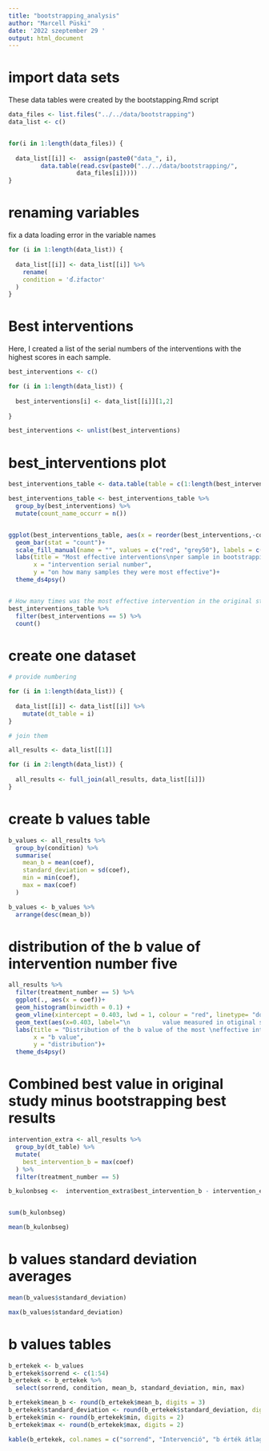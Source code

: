 ---
title: "bootstrapping_analysis"
author: "Marcell Püski"
date: '2022 szeptember 29 '
output: html_document
---


# import data sets 

These data tables were created by the bootstapping.Rmd script


```{r}

data_files <- list.files("../../data/bootstrapping")
data_list <- c()


for(i in 1:length(data_files)) {                              
  
  data_list[[i]] <-  assign(paste0("data_", i),                                   
         data.table(read.csv(paste0("../../data/bootstrapping/",
                   data_files[i]))))
}

```


# renaming variables

fix a data loading error in the variable names  

```{r}

for (i in 1:length(data_list)) {
  
  data_list[[i]] <- data_list[[i]] %>%
    rename(
    condition = 'ď.żfactor'
  )
}

```



# Best interventions

Here, I created a list of the serial numbers of the interventions with the highest scores in each sample.

```{r}
best_interventions <- c()

for (i in 1:length(data_list)) {
  
  best_interventions[i] <- data_list[[i]][1,2]
  
}

best_interventions <- unlist(best_interventions)

```


# best_interventions plot

```{r}
best_interventions_table <- data.table(table = c(1:length(best_interventions)), best_interventions = as.factor(best_interventions))

best_interventions_table <- best_interventions_table %>%
  group_by(best_interventions) %>%
  mutate(count_name_occurr = n())


ggplot(best_interventions_table, aes(x = reorder(best_interventions,-count_name_occurr), fill = factor(ifelse(best_interventions == 5, "first in the original study", "rest"))))+
  geom_bar(stat = "count")+
  scale_fill_manual(name = "", values = c("red", "grey50"), labels = c("most effective intervention in original study", "rest of the interventions")) +
  labs(title = "Most effective interventions\nper sample in bootstrapping analysis",
       x = "intervention serial number",
       y = "on how many samples they were most effective")+
  theme_ds4psy()


# How many times was the most effective intervention in the original study also the most effective in the bootstrapping analysis 
best_interventions_table %>%
  filter(best_interventions == 5) %>%
  count()

```


# create one dataset

```{r}

# provide numbering

for (i in 1:length(data_list)) {
  
  data_list[[i]] <- data_list[[i]] %>%
    mutate(dt_table = i)
}

# join them

all_results <- data_list[[1]]

for (i in 2:length(data_list)) {
  
  all_results <- full_join(all_results, data_list[[i]])
}


```



# create b values table

```{r}

b_values <- all_results %>%
  group_by(condition) %>%
  summarise(
    mean_b = mean(coef),
    standard_deviation = sd(coef),
    min = min(coef),
    max = max(coef)
  )

b_values <- b_values %>%
  arrange(desc(mean_b))

```



# distribution of the b value of intervention number five

```{r}
all_results %>%
  filter(treatment_number == 5) %>%
  ggplot(., aes(x = coef))+
  geom_histogram(binwidth = 0.1) +
  geom_vline(xintercept = 0.403, lwd = 1, colour = "red", linetype= "dotted")+
  geom_text(aes(x=0.403, label="\n         value measured in otiginal study", y=5), angle=90, text=element_text(size=11))+
  labs(title = "Distribution of the b value of the most \neffective intervention (number 5) in the bootstrapping analysis",
       x = "b value",
       y = "distribution")+
  theme_ds4psy()


```


# Combined best value in original study minus bootstrapping best results

```{r}
intervention_extra <- all_results %>%
  group_by(dt_table) %>%
  mutate(
    best_intervention_b = max(coef)
  ) %>%
  filter(treatment_number == 5)

b_kulonbseg <-  intervention_extra$best_intervention_b - intervention_extra$coef


sum(b_kulonbseg)

mean(b_kulonbseg)

```

# b values standard deviation averages

```{r}
mean(b_values$standard_deviation)

max(b_values$standard_deviation)

```

# b values tables

```{r}

b_ertekek <- b_values
b_ertekek$sorrend <- c(1:54)
b_ertekek <- b_ertekek %>%
  select(sorrend, condition, mean_b, standard_deviation, min, max)

b_ertekek$mean_b <- round(b_ertekek$mean_b, digits = 3)
b_ertekek$standard_deviation <- round(b_ertekek$standard_deviation, digits = 3)
b_ertekek$min <- round(b_ertekek$min, digits = 2)
b_ertekek$max <- round(b_ertekek$max, digits = 2)

kable(b_ertekek, col.names = c("sorrend", "Intervenció", "b érték átlaga", "b érték szórása", "minimum b érték", "maximum b érték"))

```

